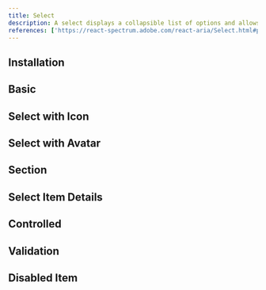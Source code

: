 ```yaml
---
title: Select
description: A select displays a collapsible list of options and allows a user to select one of them.
references: ['https://react-spectrum.adobe.com/react-aria/Select.html#props']
---
```


## Installation
<Install component='select' />

## Basic
<Demo center component='pickers/select/select-demo' />

## Select with Icon
<Demo component='pickers/select/select-with-icon-demo' />

## Select with Avatar
<Demo component='pickers/select/select-with-avatar-demo' />

## Section
<Demo component='pickers/select/select-section-demo' />

## Select Item Details
<Demo component='pickers/select/select-item-details-demo' />

## Controlled
<Demo component='pickers/select/select-controlled-demo' />

## Validation
<Demo component='pickers/select/select-validation-demo' />

## Disabled Item
<Demo component='pickers/select/select-disabled-demo' />
